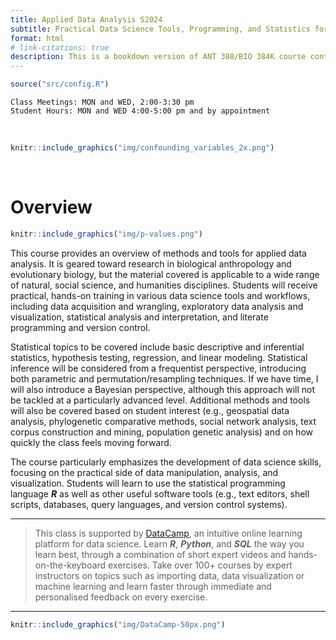 ```yaml
---
title: Applied Data Analysis S2024
subtitle: Practical Data Science Tools, Programming, and Statistics for the Natural and Social Sciences
format: html
# link-citations: true
description: This is a bookdown version of ANT 388/BIO 384K course content
---
```


```r
source("src/config.R")
```

```
Class Meetings: MON and WED, 2:00-3:30 pm
Student Hours: MON and WED 4:00-5:00 pm and by appointment
```

<br>

```r
knitr::include_graphics("img/confounding_variables_2x.png")
```

<br>

# Overview {.unnumbered}

```r
knitr::include_graphics("img/p-values.png")
```

This course provides an overview of methods and tools for applied data analysis. It is geared toward research in biological anthropology and evolutionary biology, but the material covered is applicable to a wide range of natural, social science, and humanities disciplines. Students will receive practical, hands-on training in various data science tools and workflows, including data acquisition and wrangling, exploratory data analysis and visualization, statistical analysis and interpretation, and literate programming and version control.

Statistical topics to be covered include basic descriptive and inferential statistics, hypothesis testing, regression, and linear modeling. Statistical inference will be considered from a frequentist perspective, introducing both parametric and permutation/resampling techniques. If we have time, I will also introduce a Bayesian perspective, although this approach will not be tackled at a particularly advanced level. Additional methods and tools will also be covered based on student interest (e.g., geospatial data analysis, phylogenetic comparative methods, social network analysis, text corpus construction and mining, population genetic analysis) and on how quickly the class feels moving forward.

The course particularly emphasizes the development of data science skills, focusing on the practical side of data manipulation, analysis, and visualization. Students will learn to use the statistical programming language ***R*** as well as other useful software tools (e.g., text editors, shell scripts, databases, query languages, and version control systems).

<hr>

> This class is supported by [DataCamp](https://www.datacamp.com/), an intuitive online learning platform for data science. Learn ***R***, ***Python***, and ***SQL*** the way you learn best, through a combination of short expert videos and hands-on-the-keyboard exercises. Take over 100+ courses by expert instructors on topics such as importing data, data visualization or machine learning and learn faster through immediate and personalised feedback on every exercise.

<hr>

```r
knitr::include_graphics("img/DataCamp-50px.png")
```
